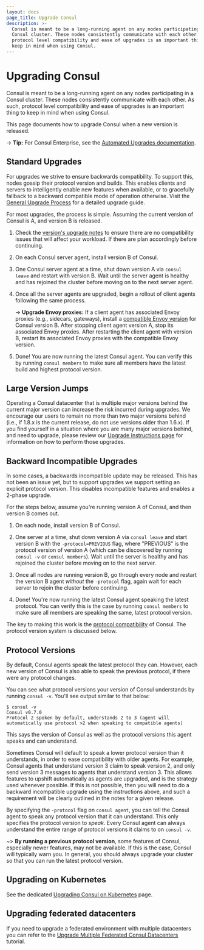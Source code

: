 ```yaml
---
layout: docs
page_title: Upgrade Consul
description: >-
  Consul is meant to be a long-running agent on any nodes participating in a
  Consul cluster. These nodes consistently communicate with each other. As such,
  protocol level compatibility and ease of upgrades is an important thing to
  keep in mind when using Consul.
---
```


# Upgrading Consul

Consul is meant to be a long-running agent on any nodes participating in a
Consul cluster. These nodes consistently communicate with each other. As such,
protocol level compatibility and ease of upgrades is an important thing to
keep in mind when using Consul.

This page documents how to upgrade Consul when a new version is released.

-> **Tip:** For Consul Enterprise, see the [Automated Upgrades documentation](/docs/enterprise/upgrades).

## Standard Upgrades

For upgrades we strive to ensure backwards compatibility. To support this,
nodes gossip their protocol version and builds. This enables clients and
servers to intelligently enable new features when available, or to gracefully
fallback to a backward compatible mode of operation otherwise.
Visit the [General Upgrade Process](/docs/upgrading/instructions/general-process) for a detailed upgrade guide.

For most upgrades, the process is simple. Assuming the current version of
Consul is A, and version B is released.

1. Check the [version's upgrade notes](/docs/upgrading/upgrade-specific) to ensure
   there are no compatibility issues that will affect your workload. If there
   are plan accordingly before continuing.

2. On each Consul server agent, install version B of Consul.

3. One Consul server agent at a time, shut down version A via `consul leave` and restart with version B. Wait until
   the server agent is healthy and has rejoined the cluster before moving on to the
   next server agent.

4. Once all the server agents are upgraded, begin a rollout of client agents following
   the same process.

   -> **Upgrade Envoy proxies:** If a client agent has associated Envoy proxies (e.g., sidecars, gateways),
      install a [compatible Envoy version](/docs/connect/proxies/envoy#supported-versions)
      for Consul version B.
      After stopping client agent version A,
      stop its associated Envoy proxies.
      After restarting the client agent with version B,
      restart its associated Envoy proxies with the compatible Envoy version.

5. Done! You are now running the latest Consul agent. You can verify this
   by running `consul members` to make sure all members have the latest
   build and highest protocol version.

## Large Version Jumps

Operating a Consul datacenter that is multiple major versions behind the current major
version can increase the risk incurred during upgrades. We encourage our users to
remain no more than two major versions behind (i.e., if 1.8.x is the current release,
do not use versions older than 1.6.x). If you find yourself in a situation where you
are many major versions behind, and need to upgrade, please review our
[Upgrade Instructions page](/docs/upgrading/instructions) for information on
how to perform those upgrades.

## Backward Incompatible Upgrades

In some cases, a backwards incompatible update may be released. This has not
been an issue yet, but to support upgrades we support setting an explicit
protocol version. This disables incompatible features and enables a 2-phase upgrade.

For the steps below, assume you're running version A of Consul, and then
version B comes out.

1. On each node, install version B of Consul.

2. One server at a time, shut down version A via `consul leave` and start version B with the
   `-protocol=PREVIOUS` flag, where "PREVIOUS" is the protocol version of
   version A (which can be discovered by running `consul -v` or `consul members`). Wait until the server is healthy and has rejoined the cluster
   before moving on to the next server.

3. Once all nodes are running version B, go through every node and restart the
   version B agent _without_ the `-protocol` flag, again wait for each server to
   rejoin the cluster before continuing.

4. Done! You're now running the latest Consul agent speaking the latest protocol.
   You can verify this is the case by running `consul members` to
   make sure all members are speaking the same, latest protocol version.

The key to making this work is the [protocol compatibility](/docs/upgrading/compatibility)
of Consul. The protocol version system is discussed below.

## Protocol Versions

By default, Consul agents speak the latest protocol they can. However, each
new version of Consul is also able to speak the previous protocol, if there
were any protocol changes.

You can see what protocol versions your version of Consul understands by
running `consul -v`. You'll see output similar to that below:

```shell-session
$ consul -v
Consul v0.7.0
Protocol 2 spoken by default, understands 2 to 3 (agent will automatically use protocol >2 when speaking to compatible agents)
```

This says the version of Consul as well as the protocol versions this
agent speaks and can understand.

Sometimes Consul will default to speak a lower protocol version
than it understands, in order to ease compatibility with older agents. For
example, Consul agents that understand version 3 claim to speak version 2,
and only send version 3 messages to agents that understand version 3. This
allows features to upshift automatically as agents are upgraded, and is the
strategy used whenever possible. If this is not possible, then you will need
to do a backward incompatible upgrade using the instructions above, and such
a requirement will be clearly outlined in the notes for a given release.

By specifying the `-protocol` flag on `consul agent`, you can tell the
Consul agent to speak any protocol version that it can understand. This
only specifies the protocol version to _speak_. Every Consul agent can
always understand the entire range of protocol versions it claims to
on `consul -v`.

~> **By running a previous protocol version**, some features
of Consul, especially newer features, may not be available. If this is the
case, Consul will typically warn you. In general, you should always upgrade
your cluster so that you can run the latest protocol version.

## Upgrading on Kubernetes

See the dedicated [Upgrading Consul on Kubernetes](/docs/k8s/upgrade) page.

## Upgrading federated datacenters

If you need to upgrade a federated environment with multiple datacenters you can
refer to the [Upgrade Multiple Federated Consul Datacenters](https://learn.hashicorp.com/tutorials/consul/upgrade-federated-environment)
tutorial.
